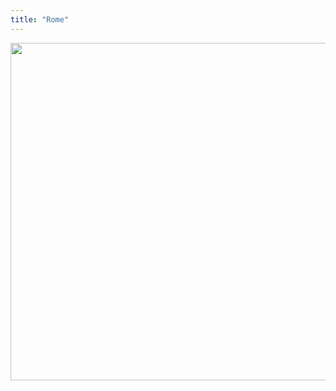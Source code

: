 ```yaml
---
title: "Rome"
---
```

<p style='text-align:center'>
    <img src="figures/Wallpapers/rome.jpg" width="960" height="540" />
</p>